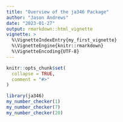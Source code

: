 ```yaml
---
title: "Overview of the ja346 Package"
author: "Jason Andrews"
date: "2023-01-27"
output: rmarkdown::html_vignette
vignette: >
  %\VignetteIndexEntry{my_first_vignette}
  %\VignetteEngine{knitr::rmarkdown}
  %\VignetteEncoding{UTF-8}
---
```


```r
knitr::opts_chunk$set(
  collapse = TRUE,
  comment = "#>"
)
```

```r
library(ja346)
my_number_checker(1)
my_number_checker(7)
my_number_checker(20)
```
